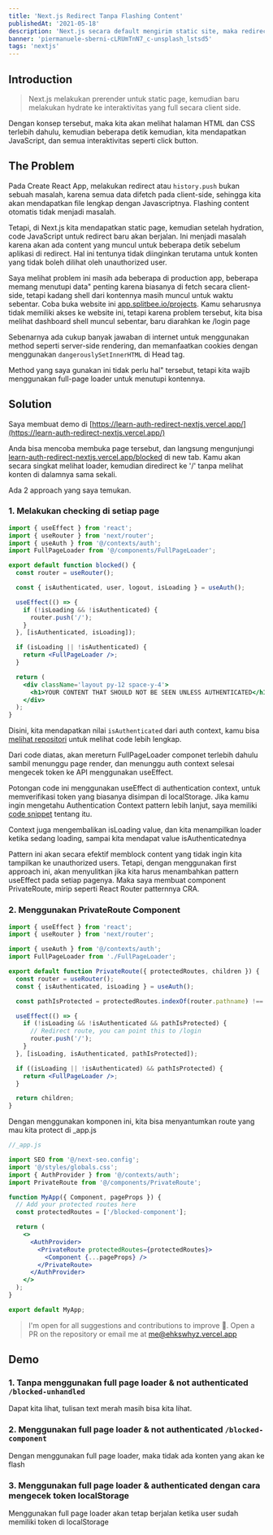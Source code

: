 ```yaml
---
title: 'Next.js Redirect Tanpa Flashing Content'
publishedAt: '2021-05-18'
description: 'Next.js secara default mengirim static site, maka redirecting unauthenticated user kadang bisa menjadi problem.'
banner: 'piermanuele-sberni-cLRUmTnN7_c-unsplash_lstsd5'
tags: 'nextjs'
---
```


## Introduction

> Next.js melakukan prerender untuk static page, kemudian baru melakukan hydrate ke interaktivitas yang full secara client side.

Dengan konsep tersebut, maka kita akan melihat halaman HTML dan CSS terlebih dahulu, kemudian beberapa detik kemudian, kita mendapatkan JavaScript, dan semua interaktivitas seperti click button.

## The Problem

Pada Create React App, melakukan redirect atau `history.push` bukan sebuah masalah, karena semua data difetch pada client-side, sehingga kita akan mendapatkan file lengkap dengan Javascriptnya. Flashing content otomatis tidak menjadi masalah.

Tetapi, di Next.js kita mendapatkan static page, kemudian setelah hydration, code JavaScript untuk redirect baru akan berjalan. Ini menjadi masalah karena akan ada content yang muncul untuk beberapa detik sebelum aplikasi di redirect. Hal ini tentunya tidak diinginkan terutama untuk konten yang tidak boleh dilihat oleh unauthorized user.

Saya melihat problem ini masih ada beberapa di production app, beberapa memang menutupi data" penting karena biasanya di fetch secara client-side, tetapi kadang shell dari kontennya masih muncul untuk waktu sebentar. Coba buka website ini [app.splitbee.io/projects](https://app.splitbee.io/projects/ehkswhyz.vercel.app). Kamu seharusnya tidak memiliki akses ke website ini, tetapi karena problem tersebut, kita bisa melihat dashboard shell muncul sebentar, baru diarahkan ke /login page

<CloudinaryImg
  mdx
  publicId='mstqmarfn/blogs/nextjs-redirect-no-flashing/splitbee_ck84xh'
  alt='splitbee'
  width={1590}
  height={896}
/>

Sebenarnya ada cukup banyak jawaban di internet untuk menggunakan method seperti server-side rendering, dan memanfaatkan cookies dengan menggunakan `dangerouslySetInnerHTML` di Head tag.

Method yang saya gunakan ini tidak perlu hal" tersebut, tetapi kita wajib menggunakan full-page loader untuk menutupi kontennya.

## Solution

Saya membuat demo di [https://learn-auth-redirect-nextjs.vercel.app/](https://learn-auth-redirect-nextjs.vercel.app/)

Anda bisa mencoba membuka page tersebut, dan langsung mengunjungi [learn-auth-redirect-nextjs.vercel.app/blocked](http://learn-auth-redirect-nextjs.vercel.app/blocked) di new tab. Kamu akan secara singkat melihat loader, kemudian diredirect ke '/' tanpa melihat konten di dalamnya sama sekali.

Ada 2 approach yang saya temukan.

### 1. Melakukan checking di setiap page

```jsx
import { useEffect } from 'react';
import { useRouter } from 'next/router';
import { useAuth } from '@/contexts/auth';
import FullPageLoader from '@/components/FullPageLoader';

export default function blocked() {
  const router = useRouter();

  const { isAuthenticated, user, logout, isLoading } = useAuth();

  useEffect(() => {
    if (!isLoading && !isAuthenticated) {
      router.push('/');
    }
  }, [isAuthenticated, isLoading]);

  if (isLoading || !isAuthenticated) {
    return <FullPageLoader />;
  }

  return (
    <div className='layout py-12 space-y-4'>
      <h1>YOUR CONTENT THAT SHOULD NOT BE SEEN UNLESS AUTHENTICATED</h1>
    </div>
  );
}
```

Disini, kita mendapatkan nilai `isAuthenticated` dari auth context, kamu bisa [melihat repositori](https://github.com/theodorusclarence/learn-auth-redirect-nextjs) untuk melihat code lebih lengkap.

Dari code diatas, akan mereturn FullPageLoader componet terlebih dahulu sambil menunggu page render, dan menunggu auth context selesai mengecek token ke API menggunakan useEffect.

Potongan code ini menggunakan useEffect di authentication context, untuk memverifikasi token yang biasanya disimpan di localStorage. Jika kamu ingin mengetahu Authentication Context pattern lebih lanjut, saya memiliki [code snippet](http://ehkswhyz.vercel.app/library/auth-context) tentang itu.

Context juga mengembalikan isLoading value, dan kita menampilkan loader ketika sedang loading, sampai kita mendapat value isAuthenticatednya

Pattern ini akan secara efektif memblock content yang tidak ingin kita tampilkan ke unauthorized users. Tetapi, dengan menggunakan first approach ini, akan menyulitkan jika kita harus menambahkan pattern useEffect pada setiap pagenya. Maka saya membuat component PrivateRoute, mirip seperti React Router patternnya CRA.

### 2. Menggunakan PrivateRoute Component

```jsx
import { useEffect } from 'react';
import { useRouter } from 'next/router';

import { useAuth } from '@/contexts/auth';
import FullPageLoader from './FullPageLoader';

export default function PrivateRoute({ protectedRoutes, children }) {
  const router = useRouter();
  const { isAuthenticated, isLoading } = useAuth();

  const pathIsProtected = protectedRoutes.indexOf(router.pathname) !== -1;

  useEffect(() => {
    if (!isLoading && !isAuthenticated && pathIsProtected) {
      // Redirect route, you can point this to /login
      router.push('/');
    }
  }, [isLoading, isAuthenticated, pathIsProtected]);

  if ((isLoading || !isAuthenticated) && pathIsProtected) {
    return <FullPageLoader />;
  }

  return children;
}
```

Dengan menggunakan komponen ini, kita bisa menyantumkan route yang mau kita protect di \_app.js

```jsx
//_app.js

import SEO from '@/next-seo.config';
import '@/styles/globals.css';
import { AuthProvider } from '@/contexts/auth';
import PrivateRoute from '@/components/PrivateRoute';

function MyApp({ Component, pageProps }) {
  // Add your protected routes here
  const protectedRoutes = ['/blocked-component'];

  return (
    <>
      <AuthProvider>
        <PrivateRoute protectedRoutes={protectedRoutes}>
          <Component {...pageProps} />
        </PrivateRoute>
      </AuthProvider>
    </>
  );
}

export default MyApp;
```

> I'm open for all suggestions and contributions to improve 🚀. Open a PR on the repository or email me at me@ehkswhyz.vercel.app

## Demo

### 1. Tanpa menggunakan full page loader & not authenticated `/blocked-unhandled`

<CloudinaryImg
  mdx
  publicId='mstqmarfn/blogs/nextjs-redirect-no-flashing/blocked-unhandled_m4chdj'
  alt='blocked-unhandled'
  width={1440}
  height={852}
/>

Dapat kita lihat, tulisan text merah masih bisa kita lihat.

### 2. Menggunakan full page loader & not authenticated `/blocked-component`

<CloudinaryImg
  mdx
  publicId='mstqmarfn/blogs/nextjs-redirect-no-flashing/blocked_nbwdvm'
  alt='blocked'
  width={1440}
  height={852}
/>

Dengan menggunakan full page loader, maka tidak ada konten yang akan ke flash

### 3. Menggunakan full page loader & authenticated dengan cara mengecek token localStorage

<CloudinaryImg
  mdx
  publicId='mstqmarfn/blogs/nextjs-redirect-no-flashing/blocked-token_lhresk'
  alt='blocked-token'
  width={1440}
  height={852}
/>

Menggunakan full page loader akan tetap berjalan ketika user sudah memiliki token
di localStorage
